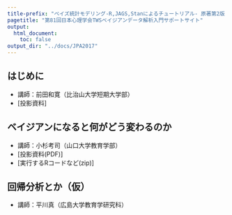 ```yaml
---
title-prefix: "ベイズ統計モデリング-R,JAGS,Stanによるチュートリアル- 原著第2版 サポートサイト"
pagetitle: "第81回日本心理学会TWSベイジアンデータ解析入門サポートサイト"
output:
  html_document:
    toc: false
output_dir: "../docs/JPA2017"
---
```


## はじめに

+ 講師：前田和寛（比治山大学短期大学部）
+ [投影資料]


## ベイジアンになると何がどう変わるのか

+ 講師：小杉考司（山口大学教育学部）
+ [投影資料(PDF)]
+ [実行するRコードなど(zip)]

## 回帰分析とか（仮）

+ 講師：平川真（広島大学教育学研究科）

